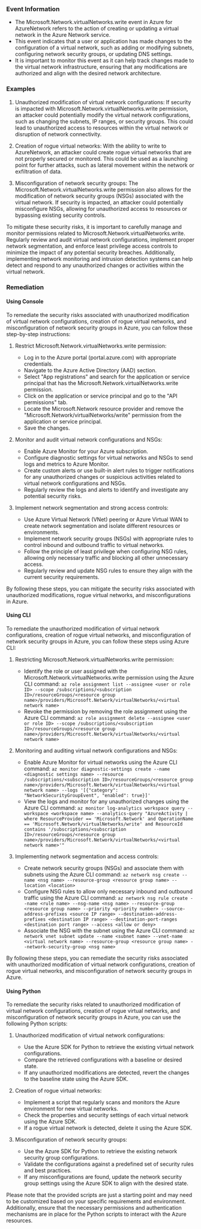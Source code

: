 
### Event Information

- The Microsoft.Network.virtualNetworks.write event in Azure for AzureNetwork refers to the action of creating or updating a virtual network in the Azure Network service.
- This event indicates that a user or application has made changes to the configuration of a virtual network, such as adding or modifying subnets, configuring network security groups, or updating DNS settings.
- It is important to monitor this event as it can help track changes made to the virtual network infrastructure, ensuring that any modifications are authorized and align with the desired network architecture.


### Examples

1. Unauthorized modification of virtual network configurations: If security is impacted with Microsoft.Network.virtualNetworks.write permission, an attacker could potentially modify the virtual network configurations, such as changing the subnets, IP ranges, or security groups. This could lead to unauthorized access to resources within the virtual network or disruption of network connectivity.

2. Creation of rogue virtual networks: With the ability to write to AzureNetwork, an attacker could create rogue virtual networks that are not properly secured or monitored. This could be used as a launching point for further attacks, such as lateral movement within the network or exfiltration of data.

3. Misconfiguration of network security groups: The Microsoft.Network.virtualNetworks.write permission also allows for the modification of network security groups (NSGs) associated with the virtual network. If security is impacted, an attacker could potentially misconfigure NSGs, allowing for unauthorized access to resources or bypassing existing security controls.

To mitigate these security risks, it is important to carefully manage and monitor permissions related to Microsoft.Network.virtualNetworks.write. Regularly review and audit virtual network configurations, implement proper network segmentation, and enforce least privilege access controls to minimize the impact of any potential security breaches. Additionally, implementing network monitoring and intrusion detection systems can help detect and respond to any unauthorized changes or activities within the virtual network.

### Remediation

#### Using Console

To remediate the security risks associated with unauthorized modification of virtual network configurations, creation of rogue virtual networks, and misconfiguration of network security groups in Azure, you can follow these step-by-step instructions:

1. Restrict Microsoft.Network.virtualNetworks.write permission:
   - Log in to the Azure portal (portal.azure.com) with appropriate credentials.
   - Navigate to the Azure Active Directory (AAD) section.
   - Select "App registrations" and search for the application or service principal that has the Microsoft.Network.virtualNetworks.write permission.
   - Click on the application or service principal and go to the "API permissions" tab.
   - Locate the Microsoft.Network resource provider and remove the "Microsoft.Network/virtualNetworks/write" permission from the application or service principal.
   - Save the changes.

2. Monitor and audit virtual network configurations and NSGs:
   - Enable Azure Monitor for your Azure subscription.
   - Configure diagnostic settings for virtual networks and NSGs to send logs and metrics to Azure Monitor.
   - Create custom alerts or use built-in alert rules to trigger notifications for any unauthorized changes or suspicious activities related to virtual network configurations and NSGs.
   - Regularly review the logs and alerts to identify and investigate any potential security risks.

3. Implement network segmentation and strong access controls:
   - Use Azure Virtual Network (VNet) peering or Azure Virtual WAN to create network segmentation and isolate different resources or environments.
   - Implement network security groups (NSGs) with appropriate rules to control inbound and outbound traffic to virtual networks.
   - Follow the principle of least privilege when configuring NSG rules, allowing only necessary traffic and blocking all other unnecessary access.
   - Regularly review and update NSG rules to ensure they align with the current security requirements.

By following these steps, you can mitigate the security risks associated with unauthorized modifications, rogue virtual networks, and misconfigurations in Azure.

#### Using CLI

To remediate the unauthorized modification of virtual network configurations, creation of rogue virtual networks, and misconfiguration of network security groups in Azure, you can follow these steps using Azure CLI:

1. Restricting Microsoft.Network.virtualNetworks.write permission:
   - Identify the role or user assigned with the Microsoft.Network.virtualNetworks.write permission using the Azure CLI command: `az role assignment list --assignee <user or role ID> --scope /subscriptions/<subscription ID>/resourceGroups/<resource group name>/providers/Microsoft.Network/virtualNetworks/<virtual network name>`
   - Revoke the permission by removing the role assignment using the Azure CLI command: `az role assignment delete --assignee <user or role ID> --scope /subscriptions/<subscription ID>/resourceGroups/<resource group name>/providers/Microsoft.Network/virtualNetworks/<virtual network name>`

2. Monitoring and auditing virtual network configurations and NSGs:
   - Enable Azure Monitor for virtual networks using the Azure CLI command: `az monitor diagnostic-settings create --name <diagnostic settings name> --resource /subscriptions/<subscription ID>/resourceGroups/<resource group name>/providers/Microsoft.Network/virtualNetworks/<virtual network name> --logs '[{"category": "NetworkSecurityGroupEvent", "enabled": true}]'`
   - View the logs and monitor for any unauthorized changes using the Azure CLI command: `az monitor log-analytics workspace query --workspace <workspace name> --analytics-query "AzureActivity | where ResourceProvider == 'Microsoft.Network' and OperationName == 'Microsoft.Network/virtualNetworks/write' and ResourceId contains '/subscriptions/<subscription ID>/resourceGroups/<resource group name>/providers/Microsoft.Network/virtualNetworks/<virtual network name>'"`

3. Implementing network segmentation and access controls:
   - Create network security groups (NSGs) and associate them with subnets using the Azure CLI command: `az network nsg create --name <nsg name> --resource-group <resource group name> --location <location>`
   - Configure NSG rules to allow only necessary inbound and outbound traffic using the Azure CLI command: `az network nsg rule create --name <rule name> --nsg-name <nsg name> --resource-group <resource group name> --priority <priority number> --source-address-prefixes <source IP range> --destination-address-prefixes <destination IP range> --destination-port-ranges <destination port range> --access <allow or deny>`
   - Associate the NSG with the subnet using the Azure CLI command: `az network vnet subnet update --name <subnet name> --vnet-name <virtual network name> --resource-group <resource group name> --network-security-group <nsg name>`

By following these steps, you can remediate the security risks associated with unauthorized modification of virtual network configurations, creation of rogue virtual networks, and misconfiguration of network security groups in Azure.

#### Using Python

To remediate the security risks related to unauthorized modification of virtual network configurations, creation of rogue virtual networks, and misconfiguration of network security groups in Azure, you can use the following Python scripts:

1. Unauthorized modification of virtual network configurations:
   - Use the Azure SDK for Python to retrieve the existing virtual network configurations.
   - Compare the retrieved configurations with a baseline or desired state.
   - If any unauthorized modifications are detected, revert the changes to the baseline state using the Azure SDK.

2. Creation of rogue virtual networks:
   - Implement a script that regularly scans and monitors the Azure environment for new virtual networks.
   - Check the properties and security settings of each virtual network using the Azure SDK.
   - If a rogue virtual network is detected, delete it using the Azure SDK.

3. Misconfiguration of network security groups:
   - Use the Azure SDK for Python to retrieve the existing network security group configurations.
   - Validate the configurations against a predefined set of security rules and best practices.
   - If any misconfigurations are found, update the network security group settings using the Azure SDK to align with the desired state.

Please note that the provided scripts are just a starting point and may need to be customized based on your specific requirements and environment. Additionally, ensure that the necessary permissions and authentication mechanisms are in place for the Python scripts to interact with the Azure resources.


